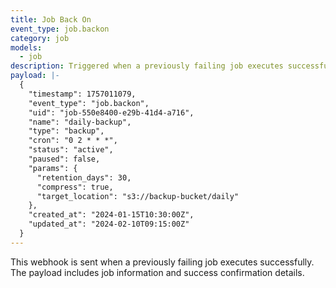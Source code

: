 ```yaml
---
title: Job Back On
event_type: job.backon
category: job
models:
  - job
description: Triggered when a previously failing job executes successfully
payload: |-
  {
    "timestamp": 1757011079,
    "event_type": "job.backon",
    "uid": "job-550e8400-e29b-41d4-a716",
    "name": "daily-backup",
    "type": "backup",
    "cron": "0 2 * * *",
    "status": "active",
    "paused": false,
    "params": {
      "retention_days": 30,
      "compress": true,
      "target_location": "s3://backup-bucket/daily"
    },
    "created_at": "2024-01-15T10:30:00Z",
    "updated_at": "2024-02-10T09:15:00Z"
  }
---
```


This webhook is sent when a previously failing job executes successfully. The payload includes job information and success confirmation details.
